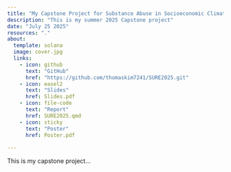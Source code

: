 ```yaml
---
title: "My Capstone Project for Substance Abuse in Socioeconomic Climate"
description: "This is my summer 2025 Capstone project"
date: "July 25 2025"
resources: "."
about: 
  template: solana
  image: cover.jpg
  links: 
    - icon: github
      text: "GitHub"
      href: "https://github.com/thomaskim7241/SURE2025.git"
    - icon: easel2
      text: "Slides"
      href: Slides.pdf
    - icon: file-code
      text: "Report"
      href: SURE2025.qmd
    - icon: sticky
      text: "Poster"
      href: Poster.pdf
    
---
```


This is my capstone project...